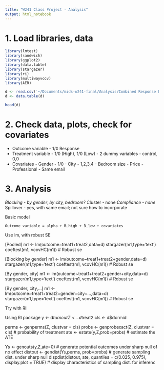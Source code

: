 ```yaml
---
title: "W241 Class Project - Analysis"
output: html_notebook
---
```


# 1. Load libraries, data

```r
library(lmtest)
library(sandwich)
library(ggplot2)
library(data.table)
library(stargazer)
library(ri)
library(multiwayvcov)
library(AER)

d <- read.csv('~/Documents/mids-w241-final/Analysis/Combined Response Log - Combined Data.csv')
d <- data.table(d)

head(d)

```
# 2. Check data, plots, check for covariates 

* Outcome variable - 1/0 Response
* Treatment variable - 1/0 (High), 1/0 (Low) - 2 dummy variables - control, 0,0
* Covariates  - Gender - 1/0
              - City - 1,2,3,4
              - Bedroom size
              - Price
              - Professional
              - Same email
              
# 3. Analysis

*Blocking - by gender, by city, bedroom?
*Cluster - none
*Compliance - none
*Spillover - yes, with same email; not sure how to incorporate

Basic model
  
    Outcome variable = alpha + B_high + B_low + covariates
    
Use lm, with robust SE

[Pooled]
m1 <- lm(outcome~treat1+treat2,data=d)
stargazer(m1,type='text')
coeftest(m1, vcovHC(m1)) # Robust se 

[Blocking by gender]
m1 <- lm(outcome~treat1+treat2+gender,data=d)
stargazer(m1,type='text')
coeftest(m1, vcovHC(m1)) # Robust se 

[By gender, city]
m1 <- lm(outcome~treat1+treat2+gender+city,data=d)
stargazer(m1,type='text')
coeftest(m1, vcovHC(m1)) # Robust se 

[By gender, city,...]
m1 <- lm(outcome~treat1+treat2+gender+city+...,data=d)
stargazer(m1,type='text')
coeftest(m1, vcovHC(m1)) # Robust se 

Try with RI

Using RI package
y <- d$turnout
Z <- d$treat2
cls <- d$dormid

perms <- genperms(Z, clustvar = cls)
probs <- genprobexact(Z, clustvar = cls) # probability of treatment
ate <- estate(y,Z,prob=probs) # estimate the ATE

Ys <- genouts(y,Z,ate=0) # generate potential outcomes under sharp null of no effect
distout <- gendist(Ys,perms, prob=probs) # generate sampling dist. under sharp null
dispdist(distout, ate, quantiles = c(0.025, 0.975), display.plot = TRUE) # display characteristics of sampling dist. for inferenc